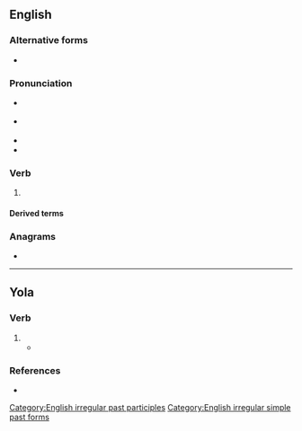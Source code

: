 {{also|Struck}}
==English==

===Alternative forms===
* {{alter|en|strook|strooke||obsolete}}

===Pronunciation===
* {{a|RP|US}} {{IPA|en|/ˈstɹʌk/|/st͡ʃɹʌk/}}
* {{a|Northern English}} {{IPA|en|/ˈstɹʊk/}}
* {{audio|en|en-us-struck.ogg|Audio (US)}}
* {{rhymes|en|ʌk|s=1}}

===Verb===
{{head|en|verb form}}

# {{en-past of|strike}}

====Derived terms====
{{col4|en
|awe-struck
|grief-struck
|horror-struck
|light-struck
|love-struck
|moonstruck
|shock-struck
|star-struck
|sunstruck
}}

===Anagrams===
* {{anagrams|en|a=ckrstu|trucks}}

[[Category:English irregular past participles]]
[[Category:English irregular simple past forms]]

----
==Yola==

===Verb===
{{head|yol|verb}}
 
# {{alt form|yol|strooke}}
#* {{quote-book|yol|year=1867|title=SONGS, ETC. IN THE DIALECT OF FORTH AND BARGY|passage=A peepeare '''struck''' ap.|translation=The piper '''struck''' up.}}

===References===
* {{R:Poole 1867|page=96}}